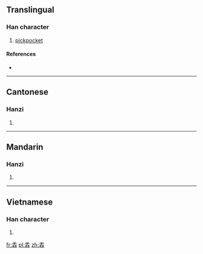 ==Translingual==

===Han character===
{{Han char|rn=64|rad=手|as=08|sn=12|four=2055<sub>2</sub>|canj=手手手 (QQQ)|ids=⿱手⿰手手}}

# [[pickpocket]]

====References====
* {{Han ref|kx=0440.181|dkj=12311|hdz=31889.030|uh=63B1|ud=25521|bh=D953|bd=55635}}

----

==Cantonese==

===Hanzi===
{{yue-hanzi|jyut=|y=pa4}}

# {{defn|lang=yue|sort=手08}}

----

==Mandarin==

===Hanzi===
{{cmn-hanzi|pin=[[pá]] ([[pa2]]), [[shǒu]] ([[shou3]])|wg=p'a<sup>2</sup>, shou<sup>3</sup>}}

# {{defn|lang=cmn|sort=手08}}

----

==Vietnamese==

===Han character===
{{vi-hantu|[[bà]]|rs=手08}}

# {{defn|lang=vi|sort=手08}}

[[fr:掱]]
[[pl:掱]]
[[zh:掱]]